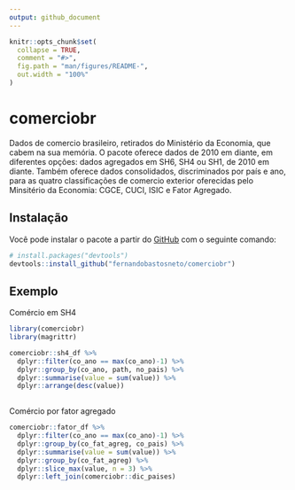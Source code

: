 ```yaml
---
output: github_document
---
```


<!-- README.md is generated from README.Rmd. Please edit that file -->

```r
knitr::opts_chunk$set(
  collapse = TRUE,
  comment = "#>",
  fig.path = "man/figures/README-",
  out.width = "100%"
)
```

# comerciobr

<!-- badges: start -->
<!-- badges: end -->

Dados de comercio brasileiro, retirados do Ministério da Economia, que cabem na sua memória. O pacote oferece dados de 2010 em diante, em diferentes opções: dados agregados em SH6, SH4 ou SH1, de 2010 em diante. Também oferece dados consolidados, discriminados por país e ano, para as quatro classificações de comercio exterior oferecidas pelo Minsitério da Economia: CGCE, CUCI, ISIC e Fator Agregado.

## Instalação

Você pode instalar o pacote a partir do [GitHub](https://github.com/) com o seguinte comando:

``` r
# install.packages("devtools")
devtools::install_github("fernandobastosneto/comerciobr")
```
## Exemplo

Comércio em SH4

```r
library(comerciobr)
library(magrittr)

comerciobr::sh4_df %>% 
  dplyr::filter(co_ano == max(co_ano)-1) %>% 
  dplyr::group_by(co_ano, path, no_pais) %>%
  dplyr::summarise(value = sum(value)) %>% 
  dplyr::arrange(desc(value))
  
```

Comércio por fator agregado

```r
comerciobr::fator_df %>%
  dplyr::filter(co_ano == max(co_ano)-1) %>%
  dplyr::group_by(co_fat_agreg, co_pais) %>%
  dplyr::summarise(value = sum(value)) %>%
  dplyr::group_by(co_fat_agreg) %>% 
  dplyr::slice_max(value, n = 3) %>%
  dplyr::left_join(comerciobr::dic_paises)
```
